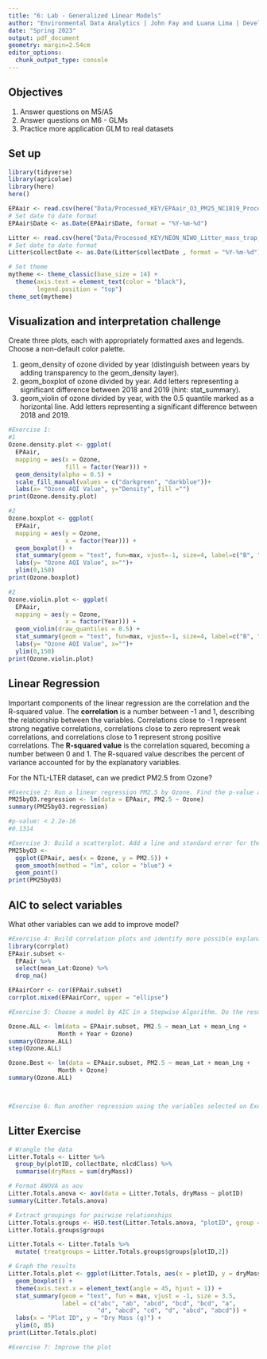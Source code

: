 ```yaml
---
title: "6: Lab - Generalized Linear Models"
author: "Environmental Data Analytics | John Fay and Luana Lima | Developed by Kateri Salk"
date: "Spring 2023"
output: pdf_document
geometry: margin=2.54cm
editor_options: 
  chunk_output_type: console
---
```


## Objectives
1. Answer questions on M5/A5
2. Answer questions on M6 - GLMs
3. Practice more application GLM to real datasets


## Set up
```r
library(tidyverse)
library(agricolae)   
library(here)
here()

EPAair <- read.csv(here("Data/Processed_KEY/EPAair_O3_PM25_NC1819_Processed.csv"), stringsAsFactors = TRUE)
# Set date to date format
EPAair$Date <- as.Date(EPAair$Date, format = "%Y-%m-%d")

Litter <- read.csv(here("Data/Processed_KEY/NEON_NIWO_Litter_mass_trap_Processed.csv"), stringsAsFactors = TRUE)
# Set date to date format
Litter$collectDate <- as.Date(Litter$collectDate , format = "%Y-%m-%d")

# Set theme
mytheme <- theme_classic(base_size = 14) +
  theme(axis.text = element_text(color = "black"), 
        legend.position = "top")
theme_set(mytheme)
```



## Visualization and interpretation challenge

Create three plots, each with appropriately formatted axes and legends. Choose a non-default color palette.

1. geom_density of ozone divided by year (distinguish between years by adding transparency to the geom_density layer).
2. geom_boxplot of ozone divided by year. Add letters representing a significant difference between 2018 and 2019 (hint: stat_summary). 
3. geom_violin of ozone divided by year, with the 0.5 quantile marked as a horizontal line. Add letters representing a significant difference between 2018 and 2019. 

```r
#Exercise 1:
#1
Ozone.density.plot <- ggplot(
  EPAair, 
  mapping = aes(x = Ozone,
                fill = factor(Year))) +
  geom_density(alpha = 0.5) +
  scale_fill_manual(values = c("darkgreen", "darkblue"))+
  labs(x= "Ozone AQI Value", y="Density", fill ="")
print(Ozone.density.plot)

#2
Ozone.boxplot <- ggplot(
  EPAair, 
  mapping = aes(y = Ozone,
                x = factor(Year))) +
  geom_boxplot() +
  stat_summary(geom = "text", fun=max, vjust=-1, size=4, label=c("B", "A"))+
  labs(y= "Ozone AQI Value", x="")+
  ylim(0,150)
print(Ozone.boxplot)

#2
Ozone.violin.plot <- ggplot(
  EPAair, 
  mapping = aes(y = Ozone,
                x = factor(Year))) +
  geom_violin(draw_quantiles = 0.5) +
  stat_summary(geom = "text", fun=max, vjust=-1, size=4, label=c("B", "A"))+
  labs(y= "Ozone AQI Value", x="")+
  ylim(0,150)
print(Ozone.violin.plot)

```

## Linear Regression

Important components of the linear regression are the correlation and the R-squared value. The **correlation** is a number between -1 and 1, describing the relationship between the variables. Correlations close to -1 represent strong negative correlations, correlations close to zero represent weak correlations, and correlations close to 1 represent strong positive correlations. The **R-squared value** is the correlation squared, becoming a number between 0 and 1. The R-squared value describes the percent of variance accounted for by the explanatory variables. 

For the NTL-LTER dataset, can we predict PM2.5 from Ozone?

```r

#Exercise 2: Run a linear regression PM2.5 by Ozone. Find the p-value and R-squared value. 
PM25byO3.regression <- lm(data = EPAair, PM2.5 ~ Ozone)
summary(PM25byO3.regression)

#p-value: < 2.2e-16
#0.1314 

#Exercise 3: Build a scatterplot. Add a line and standard error for the linear regression. Add the regression equation to the plot
PM25byO3 <- 
  ggplot(EPAair, aes(x = Ozone, y = PM2.5)) +
  geom_smooth(method = "lm", color = "blue") +
  geom_point() 
print(PM25byO3) 

```


## AIC to select variables

What other variables can we add to improve model?

```r

#Exercise 4: Build correlation plots and identify more possible explanatory variables to add to the regression.
library(corrplot)
EPAair.subset <- 
  EPAair %>%
  select(mean_Lat:Ozone) %>%
  drop_na()

EPAairCorr <- cor(EPAair.subset)
corrplot.mixed(EPAairCorr, upper = "ellipse")

#Exercise 5: Choose a model by AIC in a Stepwise Algorithm. Do the results from AIC match the variables you selected on Exercise 4?

Ozone.ALL <- lm(data = EPAair.subset, PM2.5 ~ mean_Lat + mean_Lng + 
              Month + Year + Ozone)
summary(Ozone.ALL)
step(Ozone.ALL)

Ozone.Best <- lm(data = EPAair.subset, PM2.5 ~ mean_Lat + mean_Lng + 
              Month + Ozone)
summary(Ozone.ALL)



#Exercise 6: Run another regression using the variables selected on Exercise 6. Compare r-squared value with the one from Exercise 2. 

```



## Litter Exercise

```r
# Wrangle the data
Litter.Totals <- Litter %>%
  group_by(plotID, collectDate, nlcdClass) %>%
  summarise(dryMass = sum(dryMass))

# Format ANOVA as aov
Litter.Totals.anova <- aov(data = Litter.Totals, dryMass ~ plotID)
summary(Litter.Totals.anova)

# Extract groupings for pairwise relationships
Litter.Totals.groups <- HSD.test(Litter.Totals.anova, "plotID", group = TRUE)
Litter.Totals.groups$groups

Litter.Totals <- Litter.Totals %>%
  mutate( treatgroups = Litter.Totals.groups$groups[plotID,2])

# Graph the results
Litter.Totals.plot <- ggplot(Litter.Totals, aes(x = plotID, y = dryMass)) +
  geom_boxplot() +
  theme(axis.text.x = element_text(angle = 45, hjust = 1)) +
  stat_summary(geom = "text", fun = max, vjust = -1, size = 3.5,
               label = c("abc", "ab", "abcd", "bcd", "bcd", "a", 
                         "d", "abcd", "cd", "d", "abcd", "abcd")) +
  labs(x = "Plot ID", y = "Dry Mass (g)") +
  ylim(0, 85)
print(Litter.Totals.plot)

```

```r
#Exercise 7: Improve the plot


```
